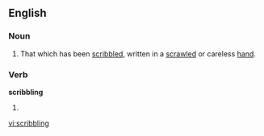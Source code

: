 ==English==

===Noun===
{{en-noun}}

#That which has been [[scribble]]d, written in a [[scrawled]] or careless [[hand]].

===Verb===
'''scribbling'''

# {{present participle of|[[scribble]]}}

[[vi:scribbling]]